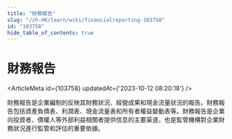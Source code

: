 ```yaml
---
title: "財務報告"
slug: "/zh-HK/learn/wiki/financialreporting-103758"
id: "103758"
hide_table_of_contents: true
---
```



# 財務報告

<ArticleMeta id={103758} updatedAt={'2023-10-12 08:20:18'} />
<div className='border-solid border-b border-t-0 my-4 border-[var(--ifm-color-gray-300)]' />

財務報告是企業編制的反映其財務狀況、經營成果和現金流量狀況的報告。財務報告包括資產負債表、利潤表、現金流量表和所有者權益變動表等。財務報告是企業向投資者、債權人等外部利益相關者提供信息的主要渠道，也是監管機構對企業財務狀況進行監管和評估的重要依據。
